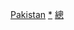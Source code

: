 {{Navbox
|name = 巴基斯坦總統
|title = [[巴基斯坦总统]]
|state = {{{state<includeonly>|collapsed</includeonly>}}}
|image = [[File:Flag of the President of Pakistan.svg|100px|巴基斯坦总统旗]]
|list1 = [[伊斯坎德爾·米爾扎|米爾扎]]{{to}}<u>[[阿尤布·汗]]</u>{{to}}<u>[[叶海亚·汗]]</u>{{to}}[[佐勒菲卡尔·阿里·布托|布托]]{{to}}{{en-link|法茲爾·伊拉希·喬杜里|Fazal Ilahi Chaudhry|喬杜里}}{{to}}<u>[[穆罕默德·齐亚·哈克|齊亞·哈克]]</u>{{to}}[[吴拉姆·伊沙克·汗|吳拉姆·伊沙克]]{{to}}''{{en-link|瓦希姆·薩賈德|Wasim Sajjad|薩賈德}}{{small|（署理）}}''{{to}}[[法鲁克·莱加里|萊加里]]{{to}}''{{en-link|瓦希姆·薩賈德|Wasim Sajjad|薩賈德}}{{small|（署理）}}''{{to}}[[穆罕默德·拉菲克·塔拉爾|塔拉爾]]{{to}}<u>[[佩尔韦兹·穆沙拉夫|穆沙拉夫]]</u>{{to}}''[[穆罕默德·米安·苏姆罗|蘇姆羅]]{{small|（署理）}}''{{to}}[[阿西夫·阿里·扎尔达里|扎爾達里]]{{to}}[[馬姆努恩·侯賽因|侯賽因]]{{to}}[[阿里夫·艾維|艾維]]{{small|（现任）}}

|below = <u>下划线</u>者有軍人背景
}}<noinclude>
{{collapsible option}}
[[Category:亚洲国家元首导航模板|Pakistan]]
[[Category:巴基斯坦总统|*]]
[[Category:巴基斯坦政治人物导航模板|總]]
</noinclude>
